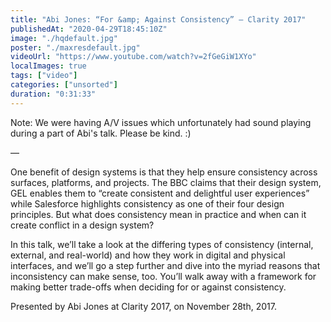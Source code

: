 ```yaml
---
title: "Abi Jones: “For &amp; Against Consistency” — Clarity 2017"
publishedAt: "2020-04-29T18:45:10Z"
image: "./hqdefault.jpg"
poster: "./maxresdefault.jpg"
videoUrl: "https://www.youtube.com/watch?v=2fGeGiW1XYo"
localImages: true
tags: ["video"]
categories: ["unsorted"]
duration: "0:31:33"
---
```

Note: We were having A/V issues which unfortunately had sound playing during a part of Abi's talk. Please be kind. :)

—

One benefit of design systems is that they help ensure consistency across surfaces, platforms, and projects. The BBC claims that their design system, GEL enables them to “create consistent and delightful user experiences” while Salesforce highlights consistency as one of their four design principles. But what does consistency mean in practice and when can it create conflict in a design system?

In this talk, we’ll take a look at the differing types of consistency (internal, external, and real-world) and how they work in digital and physical interfaces, and we’ll go a step further and dive into the myriad reasons that inconsistency can make sense, too. You’ll walk away with a framework for making better trade-offs when deciding for or against consistency.

Presented by Abi Jones at Clarity 2017, on November 28th, 2017.
